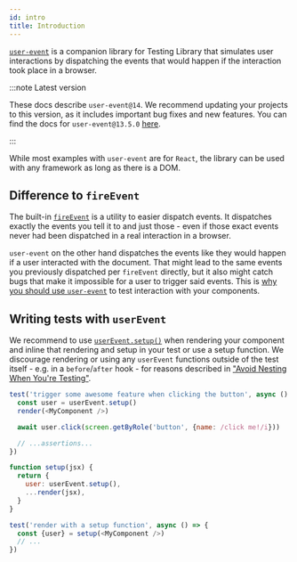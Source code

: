 ```yaml
---
id: intro
title: Introduction
---
```


[`user-event`](https://github.com/testing-library/user-event) is a companion
library for Testing Library that simulates user interactions by dispatching the
events that would happen if the interaction took place in a browser.

:::note Latest version

These docs describe `user-event@14`. We recommend updating your projects to this
version, as it includes important bug fixes and new features. You can find the
docs for `user-event@13.5.0` [here](../ecosystem-user-event.mdx).

:::

While most examples with `user-event` are for `React`, the library can be used
with any framework as long as there is a DOM.

## Difference to `fireEvent`

The built-in [`fireEvent`](dom-testing-library/api-events.mdx#fireevent) is a
utility to easier dispatch events. It dispatches exactly the events you tell it
to and just those - even if those exact events never had been dispatched in a
real interaction in a browser.

`user-event` on the other hand dispatches the events like they would happen if a
user interacted with the document. That might lead to the same events you
previously dispatched per `fireEvent` directly, but it also might catch bugs
that make it impossible for a user to trigger said events. This is
[why you should use `user-event`](https://ph-fritsche.github.io/blog/post/why-userevent)
to test interaction with your components.

## Writing tests with `userEvent`

We recommend to use [`userEvent.setup()`](setup.mdx) when rendering your
component and inline that rendering and setup in your test or use a setup
function. We discourage rendering or using any `userEvent` functions outside of
the test itself - e.g. in a `before`/`after` hook - for reasons described in
["Avoid Nesting When You're Testing"](https://kentcdodds.com/blog/avoid-nesting-when-youre-testing).

```js
test('trigger some awesome feature when clicking the button', async () => {
  const user = userEvent.setup()
  render(<MyComponent />)

  await user.click(screen.getByRole('button', {name: /click me!/i}))

  // ...assertions...
})
```

```js
function setup(jsx) {
  return {
    user: userEvent.setup(),
    ...render(jsx),
  }
}

test('render with a setup function', async () => {
  const {user} = setup(<MyComponent />)
  // ...
})
```
